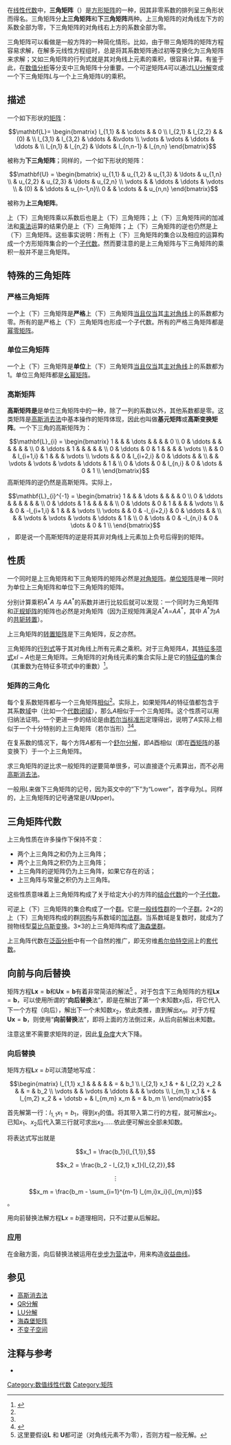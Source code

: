 {{Refimprove |time=2019-12-16}}
{{NoteTA
|G1 = Math
}}
{{线性代数}}
在[[线性代数|线性代数]]中，'''三角矩阵'''（{{lang-en|'''triangular matrix'''}}）是[[矩阵|方形矩阵]]的一种，因其非零系数的排列呈三角形状而得名。三角矩阵分'''上三角矩阵'''和'''下三角矩阵'''两种。上三角矩阵的对角线左下方的系数全部为零，下三角矩阵的对角线右上方的系数全部为零。

三角矩阵可以看做是一般方阵的一种简化情形。比如，由于带三角矩阵的矩阵方程容易求解，在解多元线性方程组时，总是将其系数矩阵通过初等变换化为三角矩阵来求解；又如三角矩阵的行列式就是其对角线上元素的乘积，很容易计算。有鉴于此，在[[数值分析|数值分析]]等分支中三角矩阵十分重要。一个可逆矩阵''A''可以通过[[LU分解|LU分解]]变成一个下三角矩阵''L''与一个上三角矩阵''U''的乘积。

== 描述 ==
一个如下形状的[[矩阵|矩阵]]：
:<math> \mathbf{L}=
\begin{bmatrix}
l_{1,1} &         & \cdots &           & 0     \\
l_{2,1} & l_{2,2} &        &    (0)    &       \\
l_{3,1} & l_{3,2} & \ddots &           &\vdots \\
\vdots  & \vdots  & \ddots & \ddots    &       \\
l_{n,1} & l_{n,2} & \ldots & l_{n,n-1} & l_{n,n}
\end{bmatrix}
</math>

被称为'''下三角矩阵'''；同样的，一个如下形状的矩阵：
:<math> \mathbf{U} =
\begin{bmatrix}
u_{1,1} & u_{1,2} & u_{1,3} & \ldots & u_{1,n}  \\
        & u_{2,2} & u_{2,3} & \ldots & u_{2,n}  \\
\vdots  &         & \ddots  & \ddots & \vdots   \\
        &   (0)   &         & \ddots & u_{n-1,n}\\
  0     &         & \cdots  &        & u_{n,n}
\end{bmatrix}
</math>

被称为'''上三角矩阵'''。

上（下）三角矩阵乘以系数后也是上（下）三角矩阵；上（下）三角矩阵间的加减法和[[矩阵乘法|乘法]]运算的结果仍是上（下）三角矩阵；上（下）三角矩阵的逆也仍然是上（下）三角矩阵。这些事实说明：所有上（下）三角矩阵的集合以及相应的运算构成一个方形矩阵集合的一个[[子代数|子代数]]。然而要注意的是上三角矩阵与下三角矩阵的乘积一般并不是三角矩阵。

== 特殊的三角矩阵 ==
=== 严格三角矩阵 ===
一个上（下）三角矩阵是'''严格'''上（下）三角矩阵[[当且仅当|当且仅当]]其[[矩阵|主对角线]]上的系数都为零。所有的是严格上（下）三角矩阵也形成一个子代数。所有的严格三角矩阵都是[[幂零矩阵|幂零矩阵]]。

=== 单位三角矩阵 ===
一个上（下）三角矩阵是'''单位'''上（下）三角矩阵[[当且仅当|当且仅当]]其[[矩阵|主对角线]]上的系数都为1。单位三角矩阵都是[[幺幂矩阵|幺幂矩阵]]。

=== 高斯矩阵 ===

'''高斯矩阵是'''是单位三角矩阵中的一种，除了一列的系数以外，其他系数都是零。这类矩阵是[[高斯消去法|高斯消去法]]中基本操作的矩阵体现，因此也叫做'''基元矩阵'''或'''高斯变换矩阵'''。一个下三角的高斯矩阵为：
:<math> \mathbf{L}_{i} =
\begin{bmatrix}
     1   &            &        &    \dots    &        &         &     & 0 \\
     0 & \ddots &        &           &        &         &     &   \\
     0 & \ddots &      1 &           &        &         &     &   \\
     0 & \ddots &      0 &         1 &        &         &     & \vdots \\
       &        &      0 & l_{i+1,i} &      1 &         &     & \vdots \\
\vdots &        &      0 & l_{i+2,i} &      0 &  \ddots &     &   \\
       &        & \vdots &    \vdots & \vdots &  \ddots &   1 &   \\
     0 &  \dots &      0 &   l_{n,i} &      0 &   \dots &   0 & 1 \\
\end{bmatrix} 
</math>
高斯矩阵的逆仍然是高斯矩阵。实际上，
:<math> \mathbf{L}_{i}^{-1} =
\begin{bmatrix}
     1 &        &        &    \dots        &        &        &        & 0 \\
     0 & \ddots &        &            &        &         &     &   \\
     0 & \ddots &      1 &            &        &         &     &   \\
     0 & \ddots &      0 &          1 &        &         &     & \vdots \\
       &        &      0 & -l_{i+1,i} &      1 &         &     & \vdots \\
\vdots &        &      0 & -l_{i+2,i} &      0 &  \ddots &     &   \\
       &        & \vdots &     \vdots & \vdots &  \ddots &   1 &   \\
     0 &  \dots &      0 &   -l_{n,i} &      0 &   \dots &   0 & 1 \\
\end{bmatrix} 
</math> ， 
即是说一个高斯矩阵的逆是将其非对角线上元素加上负号后得到的矩阵。

== 性质 ==
一个同时是上三角矩阵和下三角矩阵的矩阵必然是[[对角矩阵|对角矩阵]]。[[单位矩阵|单位矩阵]]是唯一同时为单位上三角矩阵和单位下三角矩阵的矩阵。

分别计算乘积''A''<sup>*</sup>''A'' 与 ''AA''<sup>*</sup>的系数并进行比较后就可以发现：一个同时为三角矩阵和[[正规矩阵|正规矩阵]]的矩阵也必然是对角矩阵（因为正规矩阵满足''A''<sup>*</sup>''A''=''AA''<sup>*</sup>，其中 ''A''<sup>*</sup>为''A''的[[共轭转置|共轭转置]]）。 

上三角矩阵的[[转置矩阵|转置矩阵]]是下三角矩阵，反之亦然。

三角矩阵的[[行列式|行列式]]等于其对角线上所有元素之乘积。对于三角矩阵''A''，其[[特征多项式|特征多项式]]<math>x I-A</math>也是三角矩阵。三角矩阵的对角线元素的集合实际上是它的[[特征值|特征值]]的集合（其重数为在特征多项式中的重数）<ref name="axler">{{cite book |author=[[谢尔顿·阿克斯勒|Sheldon Axler]] |title=''Linear Algebra Done Right'' |publisher=Springer-Verlag |year=1996 |ISBN=0-387-98258-2 |pages=86-87, 169 |language=en}}</ref>。

=== 矩阵的三角化 ===
{{main|舒尔分解}}
每个复系数矩阵都与一个三角矩阵[[相似矩阵|相似]]<ref name="axler"/>。实际上，如果矩阵''A''的特征值都包含于其系数[[体_(数学)|域]]中（比如一个[[代数封闭|代数闭域]]），那么''A''相似于一个三角矩阵。这个性质可以用归纳法证明。一个更进一步的结论是由[[若尔当标准形|若尔当标准形]]定理得出，说明了''A''实际上相似于一个十分特别的上三角矩阵（若尔当形）<ref name="axler"/><ref name="herstein">{{cite book |author=I. N. Herstein |title=''Topics in Algebra'' |url=https://archive.org/details/topicsalgebrande00hers_059 |publisher=John Wiley and Sons |edition=2 |ISBN=0-471-01090-1 |pages=[https://archive.org/details/topicsalgebrande00hers_059/page/n294 285]-290 |language=en |year=1975}}</ref>。

在复系数的情况下，每个方阵''A''都有一个[[舒尔分解|舒尔分解]]，即''A''酉相似（即在[[酉矩阵|酉矩阵]]的基变换下）于一个上三角矩阵。

求三角矩阵的逆比求一般矩阵的逆要简单很多，可以直接逐个元素算出，而不必用[[高斯消去法|高斯消去法]]。

一般用''L''来做下三角矩阵的记号，因为英文中的“下”为“Lower”，首字母为''L''。同样的，上三角矩阵的记号通常是''U''('''U'''pper)。

== 三角矩阵代数 ==

上三角性质在许多操作下保持不变：
* 两个上三角阵之和仍为上三角阵；
* 两个上三角阵之积仍为上三角阵；
* 上三角阵的逆矩阵仍为上三角阵，如果它存在的话；
* 上三角阵与常量之积仍为上三角阵。

这些性质意味着上三角矩阵构成了关于给定大小的方阵的[[结合代数|结合代数]]的一个[[子代数|子代数]]。

可逆上（下）三角矩阵的集合构成了一个[[群|群]]。它是[[一般线性群|一般线性群]]的一个[[子群|子群]]。2×2的上（下）三角矩阵构成的群[[同构|同构]]与系数域的[[加法群|加法群]]。当系数域是复数时，就成为了抛物线型[[莫比乌斯变换|莫比乌斯变换]]。3×3的上三角矩阵构成了[[海森堡群|海森堡群]]。

上三角阵代数在[[泛函分析|泛函分析]]中有一个自然的推广，即无穷维[[希尔伯特空间|希尔伯特空间]]上的[[套代数|套代数]]。

== 向前与向后替换 ==
矩阵方程<math>\mathbf{L}\mathbf{x} = \mathbf{b}</math>和<math>\mathbf{U} \mathbf{x} = \mathbf{b}</math>有着非常简洁的解法<ref>这里要假设'''L''' 和 '''U'''都可逆（对角线元素不为零），否则方程一般无解。</ref> 。对于包含下三角矩阵的方程<math>\mathbf{L}\mathbf{x} = \mathbf{b}</math>，可以使用所谓的“'''向后替换'''法”，即是在解出了第一个未知数<math>x_1</math>后，将它代入下一个方程（向后），解出下一个未知数<math>x_2</math>，依此类推，直到解出<math>x_n</math>。对于方程<math>\mathbf{U} \mathbf{x} = \mathbf{b}</math>，则使用“'''向前替换'''法”，即将上面的方法倒过来，从后向前解出未知数。

注意这里不需要求矩阵的逆，因此[[复杂度|复杂度]]大大下降。

=== 向后替换 ===
矩阵方程'''L'''''x'' = ''b''可以清楚地写成：
:<math>
\begin{matrix}
l_{1,1} x_1 &   &             &            &             & = &    b_1 \\
l_{2,1} x_1 & + & l_{2,2} x_2 &            &             & = &    b_2 \\
     \vdots &   &      \vdots &     \ddots &             &   & \vdots \\
l_{m,1} x_1 & + & l_{m,2} x_2 & + \dotsb + & l_{m,m} x_m & = &   b_m  \\
\end{matrix}
</math>

首先解第一行：<math>l_{1,1} x_1 = b_1</math>，得到<math>x_1</math>的值。将其带入第二行的方程，就可解出<math>x_2</math>。已知<math>x_1</math>、<math>x_2</math>后代入第三行就可求出<math>x_3</math>……依此便可解出全部未知数。

将表达式写出就是
:<math> x_1 = \frac{b_1}{l_{1,1}}, </math>
:<math> x_2 = \frac{b_2 - l_{2,1} x_1}{l_{2,2}}, </math>
::<math> \vdots </math>
:<math> x_m = \frac{b_m - \sum_{i=1}^{m-1} l_{m,i}x_i}{l_{m,m}} </math>。

用向前替换法解方程'''L'''''x'' = ''b''道理相同，只不过要从后解起。

=== 应用 ===
在金融方面，向后替换法被运用在[[步步为营法_(金融)|步步为营法]]中，用来构造[[收益曲线|收益曲线]]。

== 参见 ==
* [[高斯消去法|高斯消去法]]
* [[QR分解|QR分解]]
* [[LU分解|LU分解]]
* [[海森堡矩阵|海森堡矩阵]]
* [[不变子空间|不变子空间]]

== 注释与参考 ==
{{reflist}}

* {{cite book |author=许以超 |title=线性代数与矩阵论 |publisher=高等教育出版社 |edition=2 |isbn= |language=zh-cn |year=}}

{{DEFAULTSORT:triangular matrix}}
[[Category:数值线性代数|Category:数值线性代数]]
[[Category:矩阵|Category:矩阵]]